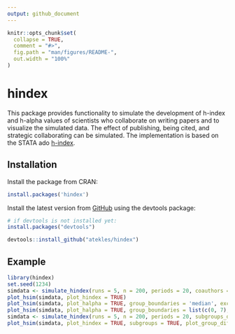 ```yaml
---
output: github_document
---
```


<!-- README.md is generated from README.Rmd. Please edit that file -->

```r
knitr::opts_chunk$set(
  collapse = TRUE,
  comment = "#>",
  fig.path = "man/figures/README-",
  out.width = "100%"
)
```
# hindex

<!-- badges: start -->
<!-- badges: end -->

This package provides functionality to simulate the development of h-index and h-alpha values of scientists who collaborate on writing papers and to visualize the simulated data. The effect of publishing, being cited, and strategic collaborating can be simulated. The implementation is based on the STATA ado [h-index](https://github.com/chrgan/h_index).

## Installation

Install the package from CRAN: 

``` r
install.packages('hindex')
```

Install the latest version from [GitHub](https://github.com) using the devtools package:

``` r
# if devtools is not installed yet:
install.packages("devtools")

devtools::install_github("atekles/hindex")
```

## Example

```r
library(hindex)
set.seed(1234)
simdata <- simulate_hindex(runs = 5, n = 200, periods = 20, coauthors = 3, distr_initial_papers = 'poisson', dpapers_pois_lambda = 10, distr_citations = 'poisson', dcitations_mean = 5, dcitations_peak = 3, alpha_share = .33)
plot_hsim(simdata, plot_hindex = TRUE)
plot_hsim(simdata, plot_halpha = TRUE, group_boundaries = 'median', exclude_group_boundaries = TRUE, plot_group_diffs = TRUE)
plot_hsim(simdata, plot_halpha = TRUE, group_boundaries = list(c(0, 7), c(8, Inf)), plot_group_diffs = TRUE)
simdata <- simulate_hindex(runs = 5, n = 200, periods = 20, subgroups_distr = .5, coauthors = 3, distr_initial_papers = 'poisson', dpapers_pois_lambda = 10, distr_citations = 'poisson', dcitations_mean = 5, dcitations_peak = 3, alpha_share = .33)
plot_hsim(simdata, plot_hindex = TRUE, subgroups = TRUE, plot_group_diffs = TRUE)
```
